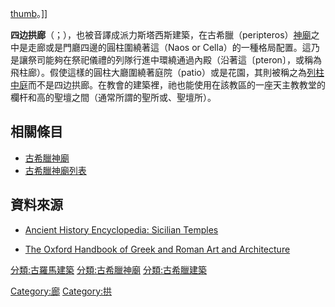 {{multiple issues|
{{roughtranslation|date=2015-10-25}}
{{命名}}
{{Unreferenced|time=2015-10-25T06:39:54+00:00}}
}}
[[圖像:Peripteros.svg|thumb]]。]]

'''四边拱廊'''（{{lang-el|Περίστασις}}；{{lang-en|Peristasis}}），也被音譯成派力斯塔西斯建築，在古希臘{{link-en|圍柱式建築|peripteros}}（peripteros）[[古希臘神廟#四边拱廊|神廟]]之中是走廊或是門廳四邊的圓柱圍繞著這{{link-en|內殿 (古典建築)|cella|內殿}}（Naos or Cella）的一種格局配置。這乃是讓祭司能夠在祭祀儀禮的列隊行進中環繞通過內殿（沿著這{{link-en|翼廊|pteron}}〔pteron〕，或稱為飛柱廊）。假使這樣的圓柱大廳圍繞著庭院（patio）或是花園，其則被稱之為[[列柱中庭|列柱中庭]]而不是四边拱廊。在教會的建築裡，祂也能使用在該教區的一座天主教教堂的欄杆和高的聖壇之間（通常所謂的聖所或{{link-en|高壇 (教會)|chancel|高壇}}、聖壇所）。

== 相關條目 ==
* [[古希臘神廟|古希臘神廟]]
* [[古希臘神廟列表|古希臘神廟列表]]

== 資料來源 ==
*[http://www.ancient.eu/article/777/ Ancient History Encyclopedia: Sicilian Temples]{{Wayback|url=http://www.ancient.eu/article/777/ |date=20160304115339 }}

*[https://books.google.com.tw/books?id=xAN_BAAAQBAJ&pg=PA331&lpg=PA331&dq=Peristasis+architecture&source=bl&ots=qtBvGcBUlU&sig=SS_OVwekVMY3rkvcOjoZfHu1fMM&hl=zh-TW&sa=X&ved=0CEsQ6AEwB2oVChMIj6uKxMvdyAIVzB2UCh0N-gLU#v=onepage&q=Peristasis%20architecture&f=false The Oxford Handbook of Greek and Roman Art and Architecture]{{Wayback|url=https://books.google.com.tw/books?id=xAN_BAAAQBAJ&pg=PA331&lpg=PA331&dq=Peristasis+architecture&source=bl&ots=qtBvGcBUlU&sig=SS_OVwekVMY3rkvcOjoZfHu1fMM&hl=zh-TW&sa=X&ved=0CEsQ6AEwB2oVChMIj6uKxMvdyAIVzB2UCh0N-gLU#v=onepage&q=Peristasis%20architecture&f=false |date=20160304214054 }}

[[分類:古羅馬建築|分類:古羅馬建築]]
[[分類:古希臘神廟|分類:古希臘神廟]]
[[Category:廊|Category:廊]]
[[分類:古希臘建築|分類:古希臘建築]]
[[Category:拱|Category:拱]]